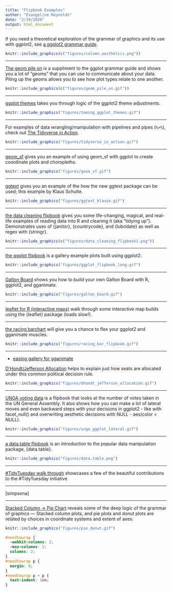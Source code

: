 ```yaml
---
title: "Flipbook Examples"
author: "Evangeline Reynolds"
date: "2/19/2020"
output: html_document
---
```



<div id="needtowrap">

If you need a theoretical exploration of the grammar of graphics and its use with ggplot2, see [a ggplot2 grammar guide](https://evamaerey.github.io/ggplot2_grammar_guide/ggplot2_grammar_guide){target="_blank"}.

```r
knitr::include_graphics(c("figures/column_aesthetics.png"))
```

<hr>

[The geom pile on](https://evamaerey.github.io/ggplot2_grammar_guide/geoms.html){target="_blank"} is a suppliment to the ggplot grammar guide and shows you a lot of "geoms" that you can use to communicate about your data.  Piling up the geoms allows you to see how plot types relate to one another. 


```r
knitr::include_graphics(c("figures/geom_pile_on.gif"))
```

<hr>

[ggplot themes](https://evamaerey.github.io/flipbooks/taming_themes_in_ggplot/taming_ggplot_themes.html){target="_blank"} takes you through 
logic of the ggplot2 theme adjustments.

```r
knitr::include_graphics("figures/taming_ggplot_themes.gif")
```

<hr>

For examples of data wrangling/manipulation with pipelines and pipes (`%>%`), check out [The Tidyverse in Action](https://evamaerey.github.io/tidyverse_in_action/about.html){target="_blank"}.






```r
knitr::include_graphics("figures/tidyverse_in_action.gif")
```

<hr>

[geom_sf](https://evamaerey.github.io/flipbooks/geom_sf/geom_sf.html){target="_blank"} gives you an example of using geom_sf with ggplot to create coordinate plots and choropleths.

```r
knitr::include_graphics("figures/geom_sf.gif")
```


<hr>

[ggtext](https://evamaerey.github.io/flipbooks/ggtext/ggtext.html){target="_blank"} gives you an example of the 
how the new ggtext package can be used; this example by Klaus Schulte.

```r
knitr::include_graphics("figures/ggtext_klause.gif")
```

<hr>

[the data cleaning flipbook](https://evamaerey.github.io/flipbooks/data_cleaning/data_cleaning){target="_blank"} gives you some life-changing, magical, and real-life examples of reading data into R and cleaning it (aka "tidying up").  Demonstrates uses of {janitor}, {countrycode}, and {lubridate} as well as regex with {stringr}.


```r
knitr::include_graphics(c("figures/data_cleaning_flipbook1.png"))
```
<hr>

[the ggplot flipbook](https://evamaerey.github.io/ggplot_flipbook/ggplot_flipbook_xaringan.html){target="_blank"} is a gallery example plots built using ggplot2.

```r
knitr::include_graphics("figures/ggplot_flipbook_long.gif")
```

<hr>

[Galton Board](https://evamaerey.github.io/flipbooks/statistics/galton_board.html#1){target="_blank"} shows you how to build your own Galton Board with R, ggplot2, and gganimate.

```r
knitr::include_graphics("figures/galton_board.gif")
```
<hr>

[leaflet for R (interactive maps)](https://evamaerey.github.io/flipbooks/leaflet/leaflet#1){target="_blank"} walk through some interactive map builds using the {leaflet} package (loads slow!).





<hr>

[the racing barchart](https://evamaerey.github.io/flipbooks/racing_bars/racing_barcharts.html){target="_blank"} will give you a chance to flex your ggplot2 and gganimate muscles.

```r
knitr::include_graphics("figures/racing_bar_flipbook.gif")
```
<hr>

- [easing gallery for gganimate](https://evamaerey.github.io/easing_gganimate/easing_examples.html){target="_blank"}


[D’Hondt/Jefferson Allocation](https://evamaerey.github.io/flipbooks/dhondt_jefferson_allocation/dhondt_jefferson_allocation){target="_blank"} helps to explain just how seats are allocated under this common political decision rule.

```r
knitr::include_graphics("figures/dhondt_jefferson_allocation.gif")
```
<hr>


[UNGA voting data](https://evamaerey.github.io/flipbooks/ggplot2_grammar_guide/unga_voting) is a flipbook that looks at the number of votes taken in the UN General Assembly.  It also shows how you can make a lot of lateral moves and even backward steps with your decisions in ggplot2 - like with facet_null() and overwriting aesthetic decisions with NULL - aes(color = NULL).


```r
knitr::include_graphics("figures/unga_ggplot_lateral.gif")
```

<hr>

[a data.table flipbook](https://evamaerey.github.io/flipbooks/data.table/data.table){target="_blank"} is an introduction to the popular data manipulation package, {data.table}.

```r
knitr::include_graphics("figures/data.table.png")
```
<hr>

[#TidyTuesday walk through](https://evamaerey.github.io/tidytuesday_walk_through/tidytuesday_highlights.html){target="_blank"} showcases a few of the beautiful contributions to the #TidyTuesday initiative

<hr>

[simpsona]

<hr>

[Stacked Column -> Pie Chart](https://evamaerey.github.io/pie_chart/pie_chart.html){target="_blank"} reveals some of the deep logic of the grammar of graphics --- Stacked column plots, and pie plots and donut plots are related by choices in coordinate systems and extent of axes. 




```r
knitr::include_graphics("figures/pie_donut.gif")
```


</div>




```css
#needtowrap {
  -webkit-columns: 2;
  -moz-columns: 2;
  columns: 2;
}
#needtowrap p {
  margin: 0;
}
#needtowrap p + p {
  text-indent: 1em;
}

```
